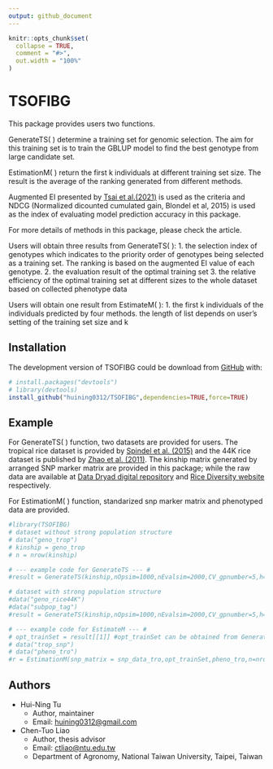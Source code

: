 ```yaml
---
output: github_document
---
```


<!-- README.md is generated from README.Rmd. Please edit that file -->

```r
knitr::opts_chunk$set(
  collapse = TRUE,
  comment = "#>",
  out.width = "100%"
)
```

# TSOFIBG

<!-- badges: start -->
<!-- badges: end -->

This package provides users two functions.

GenerateTS( ) determine a training set for genomic selection. The aim for this training set is to train the GBLUP model to find the best genotype from large candidate set.

EstimationM( ) return the first k individuals at different training set size. The result is the average of the ranking generated from different methods. 

Augmented EI presented by [Tsai et al.(2021)](https://doi.org/10.1007/s13253-021-00454-2) is used as the criteria and NDCG (Normalized dicounted cumulated gain, Blondel et al, 2015) is used as the index of evaluating model prediction accuracy in this package.

For more details of methods in this package, please check the article.

Users will obtain three results from GenerateTS( ):
1. the selection index of genotypes
which indicates to the priority order of genotypes being selected as a training set. The ranking is based on the augmented EI value of each genotype. 
2. the evaluation result of the optimal training set
3. the relative efficiency of the optimal training set at different sizes to the whole dataset based on collected phenotype data

Users will obtain one result from EstimateM( ):
1. the first k individuals of the individuals predicted by four methods.
the length of list depends on user's setting of the training set size and k

## Installation

The development version of  TSOFIBG could be download from [GitHub](https://github.com/huining0312/TSOFIBG) with:

``` r
# install.packages("devtools")
# library(devtools)
install_github("huining0312/TSOFIBG",dependencies=TRUE,force=TRUE)
```

## Example
For GenerateTS( ) function, two datasets are provided for users. The tropical rice dataset is provided by [Spindel et al. (2015)](https://doi.org/10.1371/journal.pgen.1004982) and the 44K rice dataset is published by [Zhao et al. (2011)](https://doi.org/10.1038/ncomms1467). 
The kinship matrix generated by arranged SNP marker matrix are provided in this package; while the raw data are available at [Data Dryad digital repository](https://datadryad.org/stash/dataset/doi:10.5061/dryad.7369p) and [Rice Diversity website](http://www.ricediversity.org/data/)  respectively.

For EstimationM( ) function, standarized snp marker matrix and phenotyped data are provided.

```r
#library(TSOFIBG)
# dataset without strong population structure
# data("geno_trop")
# kinship = geno_trop
# n = nrow(kinship)

# --- example code for GenerateTS --- #
#result = GenerateTS(kinship,nOpsim=1000,nEvalsim=2000,CV_gpnumber=5,h=0.5,n,sg=25,mu=100,desireH = c(0.5),desireDelta=c(1/5,1/3,2/3))

# dataset with strong population structure
#data("geno_rice44K")
#data("subpop_tag")
#result = GenerateTS(kinship,nOpsim=1000,nEvalsim=2000,CV_gpnumber=5,h=0.5,n,sg=25,mu=100,subpopTag=subpop_tag,desireH = c(0.5),desireDelta=c(1/5,1/3,2/3))

# --- example code for EstimateM --- #
# opt_trainSet = result[[1]] #opt_trainSet can be obtained from GenerateTS
# data("trop_snp")
# data("pheno_tro")
#r = EstimationM(snp_matrix = snp_data_tro,opt_trainSet,pheno_tro,n=nrow(opt_trainSet),subpopTag=F)

```

## Authors
* Hui-Ning Tu
  + Author, maintainer
  + Email: [huining0312@gmail.com](mailto:huining0312@gmail.com)
* Chen-Tuo Liao
  + Author, thesis advisor
  + Email:  [ctliao@ntu.edu.tw](mailto:ctliao@ntu.edu.tw)
  + Department of Agronomy, National Taiwan University, Taipei, Taiwan

